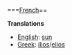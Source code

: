 ===[[French]]==

'''Translations'''

*[[English]]: [[sun]]
*[[Greek]]: [[ilios|&iacute;lios]]/[[elios]]